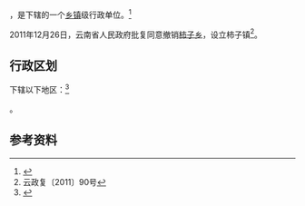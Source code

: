 {{中国乡级行政区|53/06/23/206/000}}

'''{{PAGENAMEBASE}}'''，是{{PRC admin/fullname|53/06/23/206/000|3}}下辖的一个[[乡镇|乡镇]]级行政单位。<ref>{{PRC admin/ref sgc|{{PRC admin/parent|53/06/23/206/000}}}}</ref>

2011年12月26日，云南省人民政府批复同意撤销[[柿子乡|柿子乡]]，设立柿子镇<ref>云政复〔2011〕90号</ref>。

== 行政区划 ==

{{PAGENAMEBASE}}下辖以下地区：<ref>{{PRC admin/ref sgc|53/06/23/206/000}}</ref>

{{PRC admin/children|53/06/23/206/000}}。

== 参考资料 ==

{{reflist}}

{{行政区划小作品}}
{{PRC admin/navcat|53/06/23/206/000}}